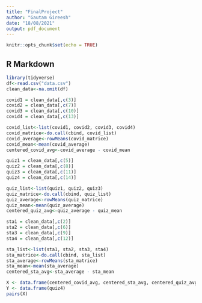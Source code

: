 ---
title: "FinalProject"
author: "Gautam Gireesh"
date: "18/08/2021"
output: pdf_document
---

```{r setup, include=FALSE}
knitr::opts_chunk$set(echo = TRUE)
```

## R Markdown

```{r}
library(tidyverse)
df<-read.csv("data.csv")
clean_data<-na.omit(df)
```

```{r covid hours}
covid1 = clean_data[,c(3)]
covid2 = clean_data[,c(7)]
covid3 = clean_data[,c(10)]
covid4 = clean_data[,c(13)]

covid_list<-list(covid1, covid2, covid3, covid4)
covid_matrice<-do.call(cbind, covid_list)
covid_average<-rowMeans(covid_matrice)
covid_mean<-mean(covid_average)
centered_covid_avg<-covid_average - covid_mean
```

```{r quiz score}
quiz1 = clean_data[,c(5)]
quiz2 = clean_data[,c(8)]
quiz3 = clean_data[,c(11)]
quiz4 = clean_data[,c(14)]

quiz_list<-list(quiz1, quiz2, quiz3)
quiz_matrice<-do.call(cbind, quiz_list)
quiz_average<-rowMeans(quiz_matrice)
quiz_mean<-mean(quiz_average)
centered_quiz_avg<-quiz_average - quiz_mean
```

```{r stats hours}
sta1 = clean_data[,c(2)]
sta2 = clean_data[,c(6)]
sta3 = clean_data[,c(9)]
sta4 = clean_data[,c(12)]

sta_list<-list(sta1, sta2, sta3, sta4)
sta_matrice<-do.call(cbind, sta_list)
sta_average<-rowMeans(sta_matrice)
sta_mean<-mean(sta_average)
centered_sta_avg<-sta_average - sta_mean
```

```{r constructing final data frame}
X <- data.frame(centered_covid_avg, centered_sta_avg, centered_quiz_avg)
Y <- data.frame(quiz4)
pairs(X)
```